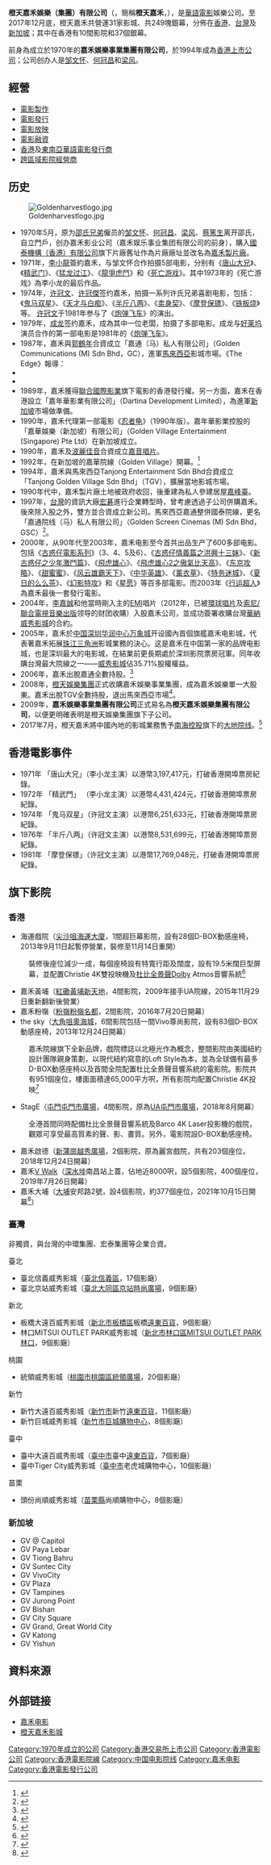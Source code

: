 {{Multiple issues|
{{Copy edit|time=2022-05-04T06:43:31+00:00}}
{{Prose|time=2022-05-04T06:43:31+00:00}}
{{Refimprove|time=2022-05-04T06:43:31+00:00}}
}}
{{Infobox company
| name                = 橙天嘉禾娛樂（集團）有限公司
| name_en             = Orange Sky Golden Harvest Entertainment Holdings Limited
| logo                = [[File:HK1132-Golden-Harvest-Enter.jpg|]]
| caption             = 
| type                = 上市公司（{{hkex|1132}}）
| original_text       = 
| other_text          = 
| traded_as           = 
| ROC_UBN             = 
| fate                = 
| predecessor         = 嘉禾娛樂事業集團有限公司
| successor           = 
| foundation          = 1970年<br>{{HKG-1959}}
| defunct             = <!-- {{End date|YYYY|MM|DD}} -->
| location            = {{HKG}}
| locations           = 30
| area_served         = 
| founder             = [[鄒文懷|鄒文懷]]、[[何冠昌|何冠昌]]、[[梁風|梁風]]
| chairman            = [[伍克波|伍克波]]
| key_people          = [[毛義民|毛義民]]、[[成龍|成龍]]、[[洪金寶|洪金寶]]
| industry            = 影院營運<br>電影發行<br>電影電視製作及融資業務
| products            = 
| services            = 
| revenue             = 
| operating_income    = 
| net_income          = {{increase}}94,871千港元（2011年）
| aum                 = <!-- Only used with financial services companies -->
| assets              = 
| equity              = 
| owner               = 
| num_employees       = 1,565人
| parent              = [[橙天娛樂集團|橙天娛樂集團]]
| divisions           = 
| subsid              = [[嘉樂影片發行|嘉樂影片發行]]<br>[[Golden_Village|嘉華院線]]<br>[[泛亞影業|泛亞影業]]
| homepage            = {{URL|http://www.osgh.com.hk}}
| zip_code            = 
| telephone_no        = 
| slogan              = 
| capital             = 
| market_value        = 
| P/E ratio           = 
| earnings per share  = 
| Net asset value     = 
| accounting_period   = 
| major_shareholder   = [[伍克波|伍克波]]
| footnotes           = 
}}
'''橙天嘉禾娛樂（集團）有限公司'''（{{Lang-en|'''Golden Harvest'''}}，簡稱'''橙天嘉禾'''，{{sehk|1132}}），是[[華語|華語]][[電影|電影]]娛樂公司。至2017年12月底，橙天嘉禾共營運31家影城、共249塊銀幕，分佈在[[香港|香港]]、[[台灣|台灣]]及[[新加坡|新加坡]]；其中在香港有10間影院和37個銀幕。

前身為成立於1970年的'''嘉禾娛樂事業集團有限公司'''，於1994年成為[[香港上市公司|香港上市公司]]；公司创办人是[[邹文怀|邹文怀]]、[[何冠昌|何冠昌]]和[[梁风|梁风]]。

==經營==
* [[電影製作|電影製作]]
* [[電影發行|電影發行]]
* [[電影放映|電影放映]]
* [[電影融資|電影融資]]
* [[香港|香港]]及[[東南亞|東南亞]][[華語電影發行商|華語電影發行商]]
* [[跨區域影院經營商|跨區域影院經營商]]

==历史==
[[File:Goldenharvestlogo.jpg|thumb]]

* 1970年5月，原为[[邵氏兄弟|邵氏兄弟]]僱员的[[邹文怀|邹文怀]]、[[何冠昌|何冠昌]]、[[梁风|梁风]]、[[蔡永昌|蔡篤生]]离开邵氏，自立門戶，创办嘉禾影业公司（嘉禾娱乐事业集团有限公司的前身），購入[[國泰機構（香港）有限公司|國泰機構（香港）有限公司]]旗下片廠舊址作為片廠廠址並改名為[[嘉禾製片廠|嘉禾製片廠]]。
* 1971年，[[李小龍|李小龍]]簽約嘉禾，与邹文怀合作拍摄5部电影，分别有《[[唐山大兄|唐山大兄]]》、《[[精武门_(电影)|精武门]]》、《[[猛龙过江|猛龙过江]]》、《[[龍爭虎鬥|龍爭虎鬥]]》和《[[死亡游戏|死亡游戏]]》。其中1973年的《死亡游戏》為李小龙的最后作品。
* 1974年，[[许冠文|许冠文]]、[[许冠傑|许冠傑]]签约嘉禾，拍摄一系列许氏兄弟喜剧电影，包括：《[[鬼马双星|鬼马双星]]》、《[[天才与白痴_(1975年电影)|天才与白痴]]》、《[[半斤八两_(电影)|半斤八两]]》、《[[卖身契_(1978年电影)|卖身契]]》、《[[摩登保镖|摩登保镖]]》、《[[铁板烧_(1984年电影)|铁板烧]]》等。  [[许冠文|许冠文]]于1981年参与了《[[炮弹飞车|炮弹飞车]]》的演出。
* 1979年，[[成龙|成龙]]签约嘉禾，成為其中一位老闆，拍摄了多部电影。成龙与[[好莱坞|好莱坞]]演员合作的第一部电影是1981年的《[[炮弹飞车|炮弹飞车]]》。
* 1987年，嘉禾與[[郭鶴年|郭鶴年]]合資成立「嘉通（马）私人有限公司」（Golden Communications (M) Sdn Bhd，GC），進軍[[馬來西亞|馬來西亞]]影城市場。<ref>《The Edge》報導：
*{{cite news |author=Tan Choe Choe & Yimie Yong |title=GSC放眼进军其他印度支那国家 |url=http://www.theedgemarkets.com/article/gsc放眼进军其他印度支那国家 |publisher= |date=2017-05-11 |accessdate= |archive-date=2020-09-26 |archive-url=https://web.archive.org/web/20200926225341/https://www.theedgemarkets.com/article/gsc%E6%94%BE%E7%9C%BC%E8%BF%9B%E5%86%9B%E5%85%B6%E4%BB%96%E5%8D%B0%E5%BA%A6%E6%94%AF%E9%82%A3%E5%9B%BD%E5%AE%B6 |dead-url=no }}
*{{cite news |author=Tan Choe Choe & Yimie Yong |title=GSC eyes rest of Indochina |url=http://www.theedgemarkets.com/article/gsc-eyes-rest-indochina |publisher= |date=2017-05-11 |accessdate= |archive-date=2020-09-26 |archive-url=https://web.archive.org/web/20200926213646/https://www.theedgemarkets.com/article/gsc-eyes-rest-indochina |dead-url=no }}</ref>
* 1989年，嘉禾獲得[[聯合國際影業|聯合國際影業]]旗下電影的香港發行權。另一方面，嘉禾在香港設立「嘉年華影業有限公司」（Dartina Development Limited），為進軍[[新加坡|新加坡]]市場做準備。
* 1990年，嘉禾代理第一部電影《[[忍者龜_(1990年電影)|忍者龟]]》（1990年版）。嘉年華影業控股的「嘉華娛樂（新加坡）有限公司」（Golden Village Entertainment (Singapore) Pte Ltd）在新加坡成立。
* 1990年，嘉禾及[[波麗佳音|波麗佳音]]合資成立[[嘉音唱片|嘉音唱片]]。
* 1992年，在新加坡的嘉華院線（Golden Village）開幕。<ref>{{cite web |author= |title=Singapore’s first multiplex is opened |url=http://eresources.nlb.gov.sg/history/events/d9397019-e89c-486f-afd6-288ec4cce209 |website=Singapore History |date= |accessdate=2015-07 |via= |archive-date=2020-09-27 |archive-url=https://web.archive.org/web/20200927040519/https://eresources.nlb.gov.sg/history/events/d9397019-e89c-486f-afd6-288ec4cce209 |dead-url=no }}</ref>
* 1994年，嘉禾與馬來西亞Tanjong Entertainment Sdn Bhd合資成立「Tanjong Golden Village Sdn Bhd」（TGV），擴展當地影城市場。
* 1990年代中，嘉禾製片廠土地被政府收回，後重建為私人參建居屋[[嘉峰臺|嘉峰臺]]。
* 1997年，[[台灣|台灣]]的資訊大廠[[宏碁|宏碁]]進行企業轉型時，曾考慮透過子公司併購嘉禾。後來除入股之外，雙方並合資成立新公司。馬來西亞嘉通整併國泰院線，更名「嘉通院线（马）私人有限公司」（Golden Screen Cinemas (M) Sdn Bhd，GSC）<ref>{{cite news |author= |title=Robert Kuok receives offers for GSC |url=http://www.freemalaysiatoday.com/category/highlight/2016/09/13/robert-kuok-receives-offers-for-gsc/ |publisher=Free Malaysia Today |date=2016-09-13 |accessdate= |archive-date=2020-06-02 |archive-url=https://web.archive.org/web/20200602014928/https://www.freemalaysiatoday.com/category/highlight/2016/09/13/robert-kuok-receives-offers-for-gsc/ |dead-url=no }}</ref>。
* 2000年，从90年代至2003年，嘉禾电影至今首共出品生产了600多部电影。包括《[[古惑仔電影系列|古惑仔電影系列]]》（3、4、5及6）、《[[古惑仔情義篇之洪興十三妹|古惑仔情義篇之洪興十三妹]]》、《[[新古惑仔之少年激鬥篇|新古惑仔之少年激鬥篇]]》、《[[飛虎雄心|飛虎雄心]]》、《[[飛虎雄心2之傲氣比天高|飛虎雄心2之傲氣比天高]]》、《[[东京攻略|东京攻略]]》、《[[甜蜜蜜|甜蜜蜜]]》、《[[风云雄霸天下|风云雄霸天下]]》、《[[中华英雄|中华英雄]]》、《[[薰衣草|薰衣草]]》、《[[特务迷城|特务迷城]]》、《[[夏日的么么茶|夏日的么么茶]]》、《[[幻影特攻|幻影特攻]]》和《[[星愿|星愿]]》等百多部電影。而2003年《[[行運超人_(電影)|行运超人]]》為嘉禾最後一套發行電影。
* 2004年，[[李嘉誠|李嘉誠]]和他當時剛入主的[[EMI|EMI]]唱片（2012年，已被[[環球唱片|環球唱片]]及[[索尼/聯合電視音樂出版|索尼/聯合電視音樂出版]]领导的财团收購）入股嘉禾公司，並成功簽署收購台灣[[華納威秀影城|華納威秀影城]]的合約。
* 2005年，嘉禾於[[中国|中国]][[深圳|深圳]][[华润中心|华润中心]][[深圳萬象城|万象城]]开设國內首個旗艦嘉禾电影城，代表著嘉禾拓展[[珠江三角洲|珠江三角洲]]影城業務的決心。这是嘉禾在中国第一家的品牌电影城，也是深圳最大的电影城，在結業前更長期處於深圳影院票房冠軍。同年收購台灣最大院線之一——[[威秀影城|威秀影城]]佔35.71%股權權益。
* 2006年，嘉禾出脫嘉通全數持股。<ref>{{cite web |author= |title=非常重大出售事項：出售於Golden Screen Cinemas Sdn Bhd之權益 |url=http://www.hkexnews.hk/listedco/listconews/sehk/2006/1221/LTN20061221112_C.pdf |publisher=嘉禾 |date=2006-12-21 |accessdate= |via=[[香港交易所|披露易]] |archive-date=2020-10-01 |archive-url=https://web.archive.org/web/20201001045650/https://www1.hkexnews.hk/listedco/listconews/sehk/2006/1221/ltn20061221112_c.pdf |dead-url=no }}</ref>
* 2008年，[[橙天娛樂集團|橙天娛樂集團]]正式收購嘉禾娛樂事業集團，成為嘉禾娛樂單一大股東。嘉禾出脫TGV全數持股，退出馬來西亞市場<ref>{{cite web |author= |title=須予披露交易：出售於TGV CINEMAS SDN BHD之權益 |url=http://www.osgh.com.hk/ufiles/20080214.pdf |publisher=嘉禾 |date=2008-02-14 |accessdate= |via=[[香港交易所|披露易]] |archive-url=https://web.archive.org/web/20171207012409/http://www.osgh.com.hk/ufiles/20080214.pdf |archive-date=2017-12-07 |dead-url=yes }}</ref>。
* 2009年，'''嘉禾娛樂事業集團有限公司'''正式易名為'''橙天嘉禾娛樂集團有限公司'''，以便更明確表明是橙天娛樂集團旗下子公司。
* 2017年7月，橙天嘉禾將中國內地的影城業務售予[[南海控股|南海控股]]旗下的[[大地院线|大地院线]]。<ref>{{cite web|title=完成有關收購事項之主要交易|url=http://www.hkexnews.hk/listedco/listconews/SEHK/2017/0728/LTN201707281136_C.pdf|publisher=南海控股有限公司|accessdate=2018-03-29|date=2017-07-28|archive-date=2020-10-01|archive-url=https://web.archive.org/web/20201001051409/https://www1.hkexnews.hk/listedco/listconews/sehk/2017/0728/ltn201707281136_c.pdf|dead-url=no}}</ref>

== 香港電影事件 ==
* 1971年 「唐山大兄」（李小龙主演）以港幣3,197,417元，打破香港開埠票房紀錄。
* 1972年 「精武門」  （李小龙主演）以港幣4,431,424元，打破香港開埠票房紀錄。
* 1974年 「鬼马双星」（许冠文主演）以港幣6,251,633元，打破香港開埠票房紀錄。
* 1976年 「半斤八两」（许冠文主演）以港幣8,531,699元，打破香港開埠票房紀錄。
* 1981年 「摩登保镖」（许冠文主演）以港幣17,769,048元，打破香港開埠票房紀錄。

== 旗下影院==
=== 香港 ===
{{multiple image | align = right | direction = vertical | width = 250
| image1 = Grand Ocean interior 2015.jpg|caption1 =海運戲院為香港少數能運作至今的超大型影院
| image2 = Olympian City thesky cinema entrance 201312.jpg|caption2 =the sky（奧海城）
| image3 = Golden Harvest Whampoa Lobby 2016.jpg|caption3 =嘉禾黃埔
| image4 = Golden Harvest Tsing Yi 2013.jpg|caption4 =嘉禾青衣（已結業）
| image5 = GH Citywalk Concession view 201701.jpg|caption5 =嘉禾荃新天地（已結業）
| image6 = The Stage tmtplaza 20180822.jpg|caption6 =Stage（[[屯門|屯門]][[屯門市廣場|屯門市廣場]]）
| image7 = GH Vwalk 2019.jpg|caption7 = 嘉禾[[V_Walk|V Walk]]（[[深水埗|深水埗]]南昌站上蓋）
}}
{{main|嘉禾院線}}
* 海運戲院（[[尖沙咀|尖沙咀]][[海運大廈|海運大廈]]，1間超巨幕影院，設有28個D-BOX動感座椅，2013年9月11日起暫停營業，裝修至11月14日重開）
:裝修後座位減少一成，每個座椅設有特寬行距及闊度，設有19.5米闊巨型屏幕，並配置Christie 4K雙投映機及[[杜比全景聲|杜比全景聲]]Dolby Atmos音響系統<ref>{{Cite web |url=http://www.hkfilmblog.com/archives/30911 |title=海運戲院十一月全新面貌登場 |access-date=2014-04-16 |archive-date=2020-10-01 |archive-url=https://web.archive.org/web/20201001005153/https://www.hkfilmblog.com/archives/30911 |dead-url=no }}</ref>

* 嘉禾黃埔（[[紅磡|紅磡]][[黃埔新天地|黃埔新天地]]，4間影院，2009年接手UA院線，2015年11月29日重新翻新後營業）
* 嘉禾粉嶺（[[粉嶺|粉嶺]][[粉嶺名都|粉嶺名都]]，2間影院，2016年7月20日開幕）
* the sky（[[大角咀|大角咀]][[奧海城|奧海城]]，6間影院包括一間Vivo尊尚影院，設有83個D-BOX動感座椅，2013年12月24日開幕）
:嘉禾院線旗下全新品牌，戲院標誌以北極光作為概念，整間影院由美國紐約設計團隊親身策劃，以現代紐約寫意的Loft Style為本，並為全球備有最多D-BOX動感座椅以及首間全院配置杜比全景聲音響系統的電影院。影院共有951個座位，樓面面積達65,000平方呎，所有影院均配置Christie 4K投映<ref>{{Cite web |url=http://unwire.hk/2014/01/15/the-sky-cinema/movie-2/ |title=奧海城變身紐約大都會！嘉禾旗艦戲院 the sky 登場 |access-date=2014-04-16 |archive-date=2020-09-23 |archive-url=https://web.archive.org/web/20200923235737/https://unwire.hk/2014/01/15/the-sky-cinema/movie-2/ |dead-url=no }}</ref>
* StagE（[[屯門|屯門]][[屯門市廣場|屯門市廣場]]，4間影院，原為[[娛藝#UA屯門市廣場|UA屯門市廣場]]，2018年8月開幕）
:全港首間同時配備杜比全景聲音響系統及Barco 4K Laser投影機的戲院，觀眾可享受最高質素的聲、影、畫質。另外，電影院設D-BOX動感座椅。
* 嘉禾啟德（[[新蒲崗|新蒲崗]][[越秀廣場|越秀廣場]]，2個影院，原為麗宮戲院，共有203個座位，2018年12月24日開幕）
* 嘉禾[[V_Walk|V Walk]]（[[深水埗|深水埗]]南昌站上蓋，佔地近8000呎，設5個影院，400個座位，2019年7月26日開幕）
* 嘉禾大埔（[[大埔新市鎮|大埔]]安邦路2號，設4個影院，約377個座位，2021年10月15日開幕<ref>{{cite news |author1=翟梓謙 |author2=蔡偉南 |title=相隔廿年大埔終迎來新戲院 嘉禾大埔今日起試業 共設4個影廳 |url=https://www.hk01.com/sns/article/689026/ |accessdate=2021-10-15 |work=香港01 |date=2021-10-15}}</ref>）

===臺灣===
{{main|威秀影城}}
非獨資，與台灣的中環集團、宏泰集團等企業合資。

;臺北
* 臺北信義威秀影城（[[臺北|臺北]][[信義區_(臺北市)|信義區]]，17個影廰）
* 臺北京站威秀影城（[[臺北|臺北]][[大同區_(臺北市)|大同區]][[京站時尚廣場|京站時尚廣場]]，9個影廰）
;新北 
* 板橋大遠百威秀影城（[[新北市|新北市]][[板橋區_(新北市)|板橋區]]板橋[[遠東百貨|遠東百貨]]，9個影廰）
* 林口MITSUI OUTLET PARK威秀影城（[[新北市|新北市]][[林口區|林口區]][[MITSUI_OUTLET_PARK_林口|MITSUI OUTLET PARK 林口]]，9個影廰）
;桃園
* 統領威秀影城（[[桃園市|桃園市]][[桃園區|桃園區]][[統領廣場|統領廣場]]，20個影廰）
;新竹
* 新竹大遠百威秀影城（[[新竹市|新竹市]]新竹[[遠東百貨|遠東百貨]]，11個影廰）
* 新竹巨城威秀影城（[[新竹市|新竹市]][[巨城購物中心|巨城購物中心]]，8個影廰）
;臺中
* 臺中大遠百威秀影城（[[臺中市|臺中市]]臺中[[遠東百貨|遠東百貨]]，7個影廰）
* 臺中Tiger City威秀影城（[[臺中市|臺中市]]老虎城購物中心，10個影廰）
;苗栗
* 頭份尚順威秀影城（[[苗栗縣|苗栗縣]]尚順購物中心，8個影廰）

===新加坡=== 
{{main|Golden Village}}   
* GV @ Capitol 
* GV Paya Lebar
* GV Tiong Bahru
* GV Suntec City
* GV VivoCity
* GV Plaza
* GV Tampines
* GV Jurong Point
* GV Bishan
* GV City Square
* GV Grand, Great World City
* GV Katong
* GV Yishun

==資料來源==
<references/>

==外部链接==
{{Commons category|Golden Harvest}}
{{Portal box|香港|电影|企業}}
*[http://www.goldenharvest.com 嘉禾电影] {{Wayback|url=http://www.goldenharvest.com/ |date=20071005213619 }}
*[https://web.archive.org/web/20111019200924/http://www.osghcinemas.com/ 橙天嘉禾影城]

[[Category:1970年成立的公司|Category:1970年成立的公司]]
[[Category:香港交易所上市公司|Category:香港交易所上市公司]]
[[Category:香港電影公司|Category:香港電影公司]]
[[Category:香港電影院線|Category:香港電影院線]]
[[Category:中国电影院线|Category:中国电影院线]]
[[Category:嘉禾电影|Category:嘉禾电影]]
[[Category:香港電影發行公司|Category:香港電影發行公司]]